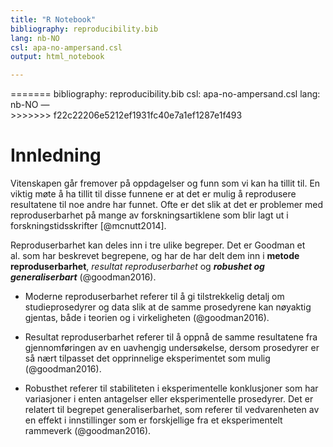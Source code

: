 ```yaml
---
title: "R Notebook"
bibliography: reproducibility.bib
lang: nb-NO
csl: apa-no-ampersand.csl
output: html_notebook

---
```

    
=======
bibliography: reproducibility.bib
csl: apa-no-ampersand.csl
lang: nb-NO
---    
>>>>>>> f22c22206e5212ef1931fc40e7a1ef1287e1f493

# Innledning 

Vitenskapen går fremover på oppdagelser og funn som vi kan ha tillit til. En viktig møte å ha tillit til disse funnene er at det er mulig å reprodusere resultatene til noe andre har funnet. Ofte er det slik at det er problemer med reproduserbarhet på mange av forskningsartiklene som blir lagt ut i forskningstidsskrifter [@mcnutt2014].

Reproduserbarhet kan deles inn i tre ulike begreper. Det er Goodman et al. som har beskrevet begrepene, og har de har delt dem inn i  **metode reproduserbarhet**, *resultat reproduserbarhet* og *__robushet og generaliserbart__* (@goodman2016).

- Moderne reproduserbarhet referer til å gi tilstrekkelig detalj om studieprosedyrer og data slik at de samme prosedyrene kan nøyaktig gjentas, både i teorien og i virkeligheten (@goodman2016).

- Resultat reproduserbarhet referer til å oppnå de samme resultatene fra gjennomføringen av en uavhengig undersøkelse, dersom prosedyrer er så nært tilpasset det opprinnelige eksperimentet som mulig (@goodman2016).

- Robusthet referer til stabiliteten i eksperimentelle konklusjoner som har variasjoner i enten antagelser eller eksperimentelle prosedyrer. Det er relatert til begrepet generaliserbarhet, som referer til vedvarenheten av en effekt i innstillinger som er forskjellige fra et eksperimentelt rammeverk (@goodman2016).


